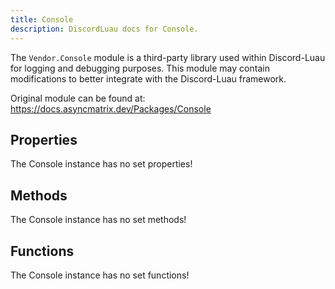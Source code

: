 ```yaml
---
title: Console
description: DiscordLuau docs for Console.
---
```

[//]: # (This file was automatically compiled through the Generator luau code under this repository)
[//]: # (if you want to edit the documentation of discord-luau, please write changes)
[//]: # (to the discord-luau repository itself, we extract the comments from discord-luau and translate)
[//]: # (them into markdown files that Nextra can interpret!)

The `Vendor.Console` module is a third-party library used within Discord-Luau for logging and debugging purposes. This module may contain modifications to better integrate with the Discord-Luau framework.

Original module can be found at: https://docs.asyncmatrix.dev/Packages/Console

[//]: # (----- DOCUMENT PROPERTIES ----- )

## Properties

The Console instance has no set properties!

[//]: # (----- DOCUMENT METHODS ----- )

## Methods

The Console instance has no set methods!

[//]: # (----- DOCUMENT FUNCTIONS ----- )

## Functions

The Console instance has no set functions!

